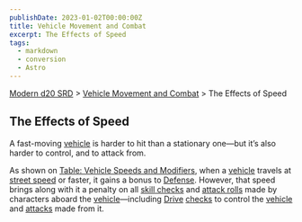 ```yaml
---
publishDate: 2023-01-02T00:00:00Z
title: Vehicle Movement and Combat
excerpt: The Effects of Speed
tags:
  - markdown
  - conversion
  - Astro
---
```


[Modern d20 SRD](/#modernD20) > [Vehicle Movement and Combat](modern-d20-srd-vehicle-movement-and-combat-index) > The Effects of Speed

## The Effects of Speed

A fast-moving [vehicle](modern-d20-srd-equipment-equipment-vehicles) is harder to hit than a stationary one—but it’s also harder to control, and to attack from.

As shown on [Table: Vehicle Speeds and Modifiers](modern-d20-srd-vehicle-movement-and-combat-vehicle-speed), when a [vehicle](modern-d20-srd-equipment-equipment-vehicles) travels at [street speed](modern-d20-srd-vehicle-movement-and-combat-declaring-speed) or faster, it gains a bonus to [Defense](modern-d20-srd-combat-defense). However, that speed brings along with it a penalty on all [skill checks](modern-d20-srd-skills-skill-basics) and [attack rolls](modern-d20-srd-combat-attack-roll) made by characters aboard the [vehicle](modern-d20-srd-equipment-equipment-vehicles)—including [Drive](modern-d20-srd-skills-drive) [checks](modern-d20-srd-skills-skill-basics) to control the [vehicle](modern-d20-srd-equipment-equipment-vehicles) and [attacks](modern-d20-srd-combat-attack-actions) made from it.
